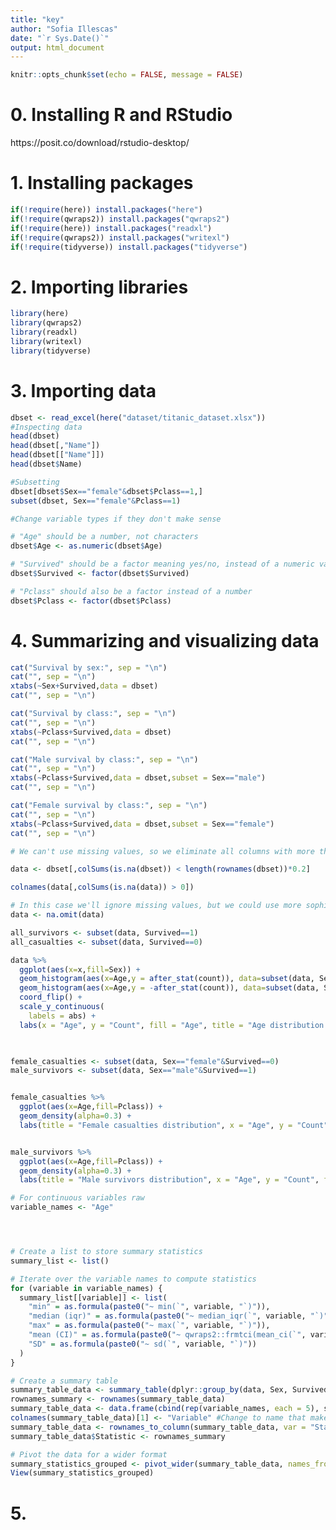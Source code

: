 ```yaml
---
title: "key"
author: "Sofia Illescas"
date: "`r Sys.Date()`"
output: html_document
---
```


```r
knitr::opts_chunk$set(echo = FALSE, message = FALSE)
```

# 0. Installing R and RStudio

https://posit.co/download/rstudio-desktop/

# 1. Installing packages

```r
if(!require(here)) install.packages("here")
if(!require(qwraps2)) install.packages("qwraps2")
if(!require(here)) install.packages("readxl")
if(!require(qwraps2)) install.packages("writexl")
if(!require(tidyverse)) install.packages("tidyverse")
```

# 2. Importing libraries

```r
library(here)
library(qwraps2)
library(readxl)
library(writexl)
library(tidyverse)
```

# 3. Importing data

```r
dbset <- read_excel(here("dataset/titanic_dataset.xlsx"))
#Inspecting data
head(dbset)
head(dbset[,"Name"])
head(dbset[["Name"]])
head(dbset$Name)

#Subsetting
dbset[dbset$Sex=="female"&dbset$Pclass==1,]
subset(dbset, Sex=="female"&Pclass==1)

#Change variable types if they don't make sense

# "Age" should be a number, not characters
dbset$Age <- as.numeric(dbset$Age)

# "Survived" should be a factor meaning yes/no, instead of a numeric value
dbset$Survived <- factor(dbset$Survived)

# "Pclass" should also be a factor instead of a number
dbset$Pclass <- factor(dbset$Pclass)

```

# 4. Summarizing and visualizing data

```r
cat("Survival by sex:", sep = "\n")
cat("", sep = "\n")
xtabs(~Sex+Survived,data = dbset)
cat("", sep = "\n")

cat("Survival by class:", sep = "\n")
cat("", sep = "\n")
xtabs(~Pclass+Survived,data = dbset)
cat("", sep = "\n")

cat("Male survival by class:", sep = "\n")
cat("", sep = "\n")
xtabs(~Pclass+Survived,data = dbset,subset = Sex=="male")
cat("", sep = "\n")

cat("Female survival by class:", sep = "\n")
cat("", sep = "\n")
xtabs(~Pclass+Survived,data = dbset,subset = Sex=="female")
cat("", sep = "\n")
```

```r
# We can't use missing values, so we eliminate all columns with more than 80% NAs

data <- dbset[,colSums(is.na(dbset)) < length(rownames(dbset))*0.2]

colnames(data[,colSums(is.na(data)) > 0])

# In this case we'll ignore missing values, but we could use more sophisticated methods to impute them
data <- na.omit(data)
```



```r

all_survivors <- subset(data, Survived==1)
all_casualties <- subset(data, Survived==0)

data %>%
  ggplot(aes(x=x,fill=Sex)) +
  geom_histogram(aes(x=Age,y = after_stat(count)), data=subset(data, Sex=="female")) +
  geom_histogram(aes(x=Age,y = -after_stat(count)), data=subset(data, Sex=="male")) +
  coord_flip() +
  scale_y_continuous(
    labels = abs) +
  labs(x = "Age", y = "Count", fill = "Age", title = "Age distribution by sex")
  


female_casualties <- subset(data, Sex=="female"&Survived==0)
male_survivors <- subset(data, Sex=="male"&Survived==1)


female_casualties %>%
  ggplot(aes(x=Age,fill=Pclass)) +
  geom_density(alpha=0.3) +
  labs(title = "Female casualties distribution", x = "Age", y = "Count", fill = "Passenger class")


male_survivors %>%
  ggplot(aes(x=Age,fill=Pclass)) +
  geom_density(alpha=0.3) +
  labs(title = "Male survivors distribution", x = "Age", y = "Count", fill = "Passenger class")


```


```r

# For continuous variables raw
variable_names <- "Age"




# Create a list to store summary statistics
summary_list <- list()

# Iterate over the variable names to compute statistics
for (variable in variable_names) {
  summary_list[[variable]] <- list(
    "min" = as.formula(paste0("~ min(`", variable, "`)")),
    "median (iqr)" = as.formula(paste0("~ median_iqr(`", variable, "`)")),
    "max" = as.formula(paste0("~ max(`", variable, "`)")),
    "mean (CI)" = as.formula(paste0("~ qwraps2::frmtci(mean_ci(`", variable, "`, show_level = TRUE))")),
    "SD" = as.formula(paste0("~ sd(`", variable, "`)"))
  )
}

# Create a summary table
summary_table_data <- summary_table(dplyr::group_by(data, Sex, Survived), summary_list)# Let's group passengers by survival, 0=died, 1=survived
rownames_summary <- rownames(summary_table_data)
summary_table_data <- data.frame(cbind(rep(variable_names, each = 5), summary_table_data), check.names = FALSE) #change for the number of statistics to calculate
colnames(summary_table_data)[1] <- "Variable" #Change to name that makes sense
summary_table_data <- rownames_to_column(summary_table_data, var = "Statistic")
summary_table_data$Statistic <- rownames_summary

# Pivot the data for a wider format
summary_statistics_grouped <- pivot_wider(summary_table_data, names_from = Variable, values_from = colnames(summary_table_data)[-c(1, 2)]) 
View(summary_statistics_grouped)
```

# 5. 
